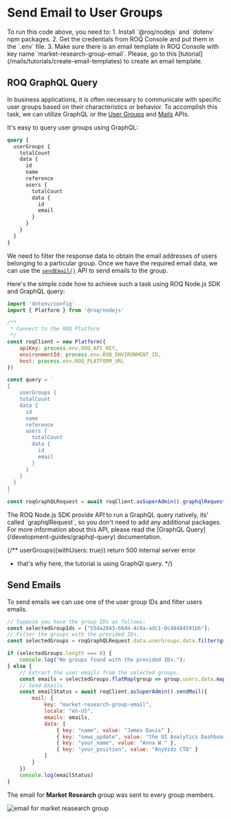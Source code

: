 
# Send Email to User Groups

<Callout type="info">
To run this code above, you need to:
1. Install `@roq/nodejs` and `dotenv` npm packages. 
2. Get the credentials from ROQ Console and put them in the `.env` file.
3. Make sure there is an email template in ROQ Console with key name `market-research-group-email`. Please, go to this [tutorial](/mails/tutorials/create-email-templates) to create an email template.
</Callout>

## ROQ GraphQL Query

In business applications, it is often necessary to communicate with specific user groups based on their characteristics or behavior. To accomplish this task, we can utilize GraphQL or the [User Groups](/user-groups/api) and [Mails](/mails/api) APIs.

It's easy to query user groups using GraphQL:

```graphql
query {
  userGroups {
  	totalCount
    data {
      id
  	  name
  	  reference
      users {
        totalCount
        data {
          id
          email
        }
      }
    }
  }
}
```

We need to filter the response data to obtain the email addresses of users belonging to a particular group. Once we have the required email data, we can use the [`sendEmail()`](/mails/api#sendmail) API to send emails to the group.

Here's the simple code how to achieve such a task using ROQ Node.js SDK and GraphQL query:

```js
import 'dotenv/config'
import { Platform } from '@roq/nodejs'

/**
 * Connect to the ROQ Platform
 */
const roqClient = new Platform({
	apiKey: process.env.ROQ_API_KEY,
	environmentId: process.env.ROQ_ENVIRONMENT_ID,
	host: process.env.ROQ_PLATFORM_URL
})

const query = `
{
    userGroups {
  	totalCount
    data {
      id
  	  name
  	  reference
      users {
        totalCount
        data {
          id
		  email
        }
      }
    } 
  }
}
`
const roqGraphQLRequest = await roqClient.asSuperAdmin().graphqlRequest(query);
```

<Callout type="info">
The ROQ Node.js SDK provide API to run a GraphQL query natively, its' called `graphqlRequest`, so you don't need to add any additional packages. For more information about this API, please read the [GraphQL Query](/development-guides/graphql-query) documentation.
</Callout>

{/** userGroups({withUsers: true}) return 500 internal server error
 * that's why here, the tutorial is using GraphQl query.
*/}


## Send Emails

To send emails we can use one of the user group IDs and filter users emails.

```js
// Suppose you have the group IDs as follows:
const selectedGroupIds = ["554a2843-66dd-4c9a-adc1-0c48484591b6"];
// Filter the groups with the provided IDs.
const selectedGroups = roqGraphQLRequest.data.userGroups.data.filter(group => selectedGroupIds.includes(group.id));

if (selectedGroups.length === 0) {
	console.log("No groups found with the provided IDs.");
} else {
	// Extract the user emails from the selected groups.
	const emails = selectedGroups.flatMap(group => group.users.data.map(user => user.email));
	// Send Emails
	const emailStatus = await roqClient.asSuperAdmin().sendMail({
		mail: {
			key: "market-research-group-email",
			locale: "en-US",
			emails: emails,
			data: [
				{ key: "name", value: "James Davis" },
				{ key: "news_update", value: "the UI Analytics Dashboard is available!" },
				{ key: "your_name", value: "Anna W." },
				{ key: "your_position", value: "AnyVidz CTO" }
			]
		}
	})
	console.log(emailStatus)
}
```
The email for **Market Research** group was sent to every group members.

![email for market reasearch group](/email-group-template.png)